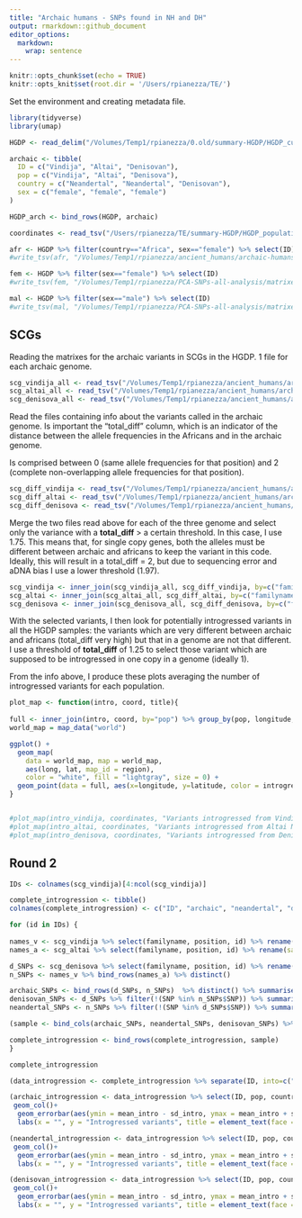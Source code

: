 ```yaml
---
title: "Archaic humans - SNPs found in NH and DH"
output: rmarkdown::github_document
editor_options: 
  markdown: 
    wrap: sentence
---
```


```r
knitr::opts_chunk$set(echo = TRUE)
knitr::opts_knit$set(root.dir = '/Users/rpianezza/TE/')
```

Set the environment and creating metadata file.
```r
library(tidyverse)
library(umap)

HGDP <- read_delim("/Volumes/Temp1/rpianezza/0.old/summary-HGDP/HGDP_cutoff_classified.tsv") %>% select(ID, sex, country, pop) %>% distinct()

archaic <- tibble(
  ID = c("Vindija", "Altai", "Denisovan"),
  pop = c("Vindija", "Altai", "Denisova"),
  country = c("Neandertal", "Neandertal", "Denisovan"),
  sex = c("female", "female", "female")
)

HGDP_arch <- bind_rows(HGDP, archaic)

coordinates <- read_tsv("/Users/rpianezza/TE/summary-HGDP/HGDP_populationcoordinates.txt", col_names = c("pop", "region", "latitude", "longitude")) %>% select(pop, latitude, longitude)
```

```r
afr <- HGDP %>% filter(country=="Africa", sex=="female") %>% select(ID)
#write_tsv(afr, "/Volumes/Temp1/rpianezza/ancient_humans/archaic-humans/analysis/ID-Afr-females")

fem <- HGDP %>% filter(sex=="female") %>% select(ID)
#write_tsv(fem, "/Volumes/Temp1/rpianezza/PCA-SNPs-all-analysis/matrixes/females/females.IDs")

mal <- HGDP %>% filter(sex=="male") %>% select(ID)
#write_tsv(mal, "/Volumes/Temp1/rpianezza/PCA-SNPs-all-analysis/matrixes/females/males.IDs")
```


## SCGs

Reading the matrixes for the archaic variants in SCGs in the HGDP. 1 file for each archaic genome.
```r
scg_vindija_all <- read_tsv("/Volumes/Temp1/rpianezza/ancient_humans/archaic-humans/analysis/archaic-variants/scg/1k/vindija1k")
scg_altai_all <- read_tsv("/Volumes/Temp1/rpianezza/ancient_humans/archaic-humans/analysis/archaic-variants/scg/1k/altai1k")
scg_denisova_all <- read_tsv("/Volumes/Temp1/rpianezza/ancient_humans/archaic-humans/analysis/archaic-variants/scg/1k/denisova1k")
```

Read the files containing info about the variants called in the archaic genome. Is important the "total_diff" column, which is an indicator of the distance between the allele frequencies in the Africans and in the archaic genome.

Is comprised between 0 (same allele frequencies for that position) and 2 (complete non-overlapping allele frequencies for that position).

```r
scg_diff_vindija <- read_tsv("/Volumes/Temp1/rpianezza/ancient_humans/archaic-humans/analysis/archaic-variants/scg/1k/vindija1k_afr-arch") %>% select(familyname, position, total_diff)
scg_diff_altai <- read_tsv("/Volumes/Temp1/rpianezza/ancient_humans/archaic-humans/analysis/archaic-variants/scg/1k/altai1k_afr-arch") %>% select(familyname, position, total_diff)
scg_diff_denisova <- read_tsv("/Volumes/Temp1/rpianezza/ancient_humans/archaic-humans/analysis/archaic-variants/scg/1k/denisova1k_afr-arch") %>% select(familyname, position, total_diff)
```

Merge the two files read above for each of the three genome and select only the variance with a **total_diff** > a certain threshold. In this case, I use 1.75. This means that, for single copy genes, both the alleles must be different between archaic and africans to keep the variant in this code. Ideally, this will result in a total_diff = 2, but due to sequencing error and aDNA bias I use a lower threshold (1.97).

```r
scg_vindija <- inner_join(scg_vindija_all, scg_diff_vindija, by=c("familyname", "position")) %>% filter(total_diff>1.97) %>% relocate(total_diff) %>% arrange(desc(total_diff))
scg_altai <- inner_join(scg_altai_all, scg_diff_altai, by=c("familyname", "position")) %>% filter(total_diff>1.97) %>% relocate(total_diff) %>% arrange(desc(total_diff))
scg_denisova <- inner_join(scg_denisova_all, scg_diff_denisova, by=c("familyname", "position")) %>% filter(total_diff>1.97) %>% relocate(total_diff) %>% arrange(desc(total_diff))
```

With the selected variants, I then look for potentially introgressed variants in all the HGDP samples: the variants which are very different between archaic and africans (total_diff very high) but that in a genome are not that different. I use a threshold of **total_diff** of 1.25 to select those variant which are supposed to be introgressed in one copy in a genome (ideally 1).

From the info above, I produce these plots averaging the number of introgressed variants for each population.

```r
plot_map <- function(intro, coord, title){
  
full <- inner_join(intro, coord, by="pop") %>% group_by(pop, longitude, latitude) %>% dplyr::summarise(introgressed = mean(introgressed), count = n())
world_map = map_data("world")

ggplot() +
  geom_map(
    data = world_map, map = world_map,
    aes(long, lat, map_id = region),
    color = "white", fill = "lightgray", size = 0) +
  geom_point(data = full, aes(x=longitude, y=latitude, color = introgressed, size = count)) + geom_errorbar() + scale_colour_gradient(low = "green", high = "red") + theme(legend.position="top") + theme(plot.title = element_text(hjust = 0.5)) + ggtitle(title)
}


#plot_map(intro_vindija, coordinates, "Variants introgressed from Vindija NH found in SCGs")
#plot_map(intro_altai, coordinates, "Variants introgressed from Altai NH found in SCGs")
#plot_map(intro_denisova, coordinates, "Variants introgressed from Denisovans found in SCGs")
```


## Round 2

```r
IDs <- colnames(scg_vindija)[4:ncol(scg_vindija)]

complete_introgression <- tibble()
colnames(complete_introgression) <- c("ID", "archaic", "neandertal", "denisovan")
```


```r
for (id in IDs) {
  
names_v <- scg_vindija %>% select(familyname, position, id) %>% rename(sample_ID=id) %>% filter(sample_ID<1.25, na.rm=TRUE) %>% mutate(SNP = paste0(familyname, "_", position)) %>% select(SNP)
names_a <- scg_altai %>% select(familyname, position, id) %>% rename(sample_ID=id) %>% filter(sample_ID<1.25, na.rm=TRUE) %>% mutate(SNP = paste0(familyname, "_", position)) %>% select(SNP)

d_SNPs <- scg_denisova %>% select(familyname, position, id) %>% rename(sample_ID=id) %>% filter(sample_ID<1.25, na.rm=TRUE) %>% mutate(SNP = paste0(familyname, "_", position)) %>% select(SNP)
n_SNPs <- names_v %>% bind_rows(names_a) %>% distinct()

archaic_SNPs <- bind_rows(d_SNPs, n_SNPs)  %>% distinct() %>% summarise(archaic=n())
denisovan_SNPs <- d_SNPs %>% filter(!(SNP %in% n_SNPs$SNP)) %>% summarise(denisovan=n())
neandertal_SNPs <- n_SNPs %>% filter(!(SNP %in% d_SNPs$SNP)) %>% summarise(neandertal=n())

(sample <- bind_cols(archaic_SNPs, neandertal_SNPs, denisovan_SNPs) %>% mutate("ID" = id))

complete_introgression <- bind_rows(complete_introgression, sample)
}

complete_introgression
```

```r
(data_introgression <- complete_introgression %>% separate(ID, into=c("ID","pop"), sep="\\-") %>% select(-pop) %>% inner_join(HGDP, by="ID"))
```

```r
(archaic_introgression <- data_introgression %>% select(ID, pop, country, archaic) %>% group_by(pop, country) %>% dplyr::summarise(mean_intro = mean(archaic), sd_intro = sd(archaic)) %>% ggplot(aes(x = reorder(pop, -mean_intro), y=mean_intro, fill=country))+
 geom_col()+
  geom_errorbar(aes(ymin = mean_intro - sd_intro, ymax = mean_intro + sd_intro),         width = 0.2, position = position_dodge(0.9), alpha = 0.5)+
  labs(x = "", y = "Introgressed variants", title = element_text(face = "bold", size = 14, "Archaic variants (SCGs)")) + theme(axis.text.x = element_text(angle = 90, vjust = 0.5, hjust=1), legend.position = "bottom", plot.title = element_text(hjust = 0.5)))
```


```r
(neandertal_introgression <- data_introgression %>% select(ID, pop, country, neandertal) %>% group_by(pop, country) %>% dplyr::summarise(mean_intro = mean(neandertal), sd_intro = sd(neandertal)) %>% ggplot(aes(x = reorder(pop, -mean_intro), y=mean_intro, fill=country))+
 geom_col()+
  geom_errorbar(aes(ymin = mean_intro - sd_intro, ymax = mean_intro + sd_intro),         width = 0.2, position = position_dodge(0.9), alpha = 0.5)+
  labs(x = "", y = "Introgressed variants", title = element_text(face = "bold", size = 14, "Neandertal (SCGs)")) + theme(axis.text.x = element_text(angle = 90, vjust = 0.5, hjust=1), legend.position = "bottom", plot.title = element_text(hjust = 0.5)))
```

```r
(denisovan_introgression <- data_introgression %>% select(ID, pop, country, denisovan) %>% group_by(pop, country) %>% dplyr::summarise(mean_intro = mean(denisovan), sd_intro = sd(denisovan)) %>% ggplot(aes(x = reorder(pop, -mean_intro), y=mean_intro, fill=country))+
 geom_col()+
  geom_errorbar(aes(ymin = mean_intro - sd_intro, ymax = mean_intro + sd_intro),         width = 0.2, position = position_dodge(0.9), alpha = 0.5)+
  labs(x = "", y = "Introgressed variants", title = element_text(face = "bold", size = 14, "Denisovan (SCGs)")) + theme(axis.text.x = element_text(angle = 90, vjust = 0.5, hjust=1), legend.position = "bottom", plot.title = element_text(hjust = 0.5)))
```

